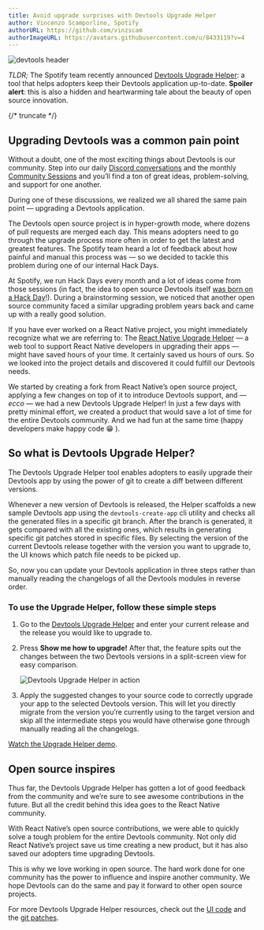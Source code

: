 ```yaml
---
title: Avoid upgrade surprises with Devtools Upgrade Helper
author: Vincenzo Scamporlino, Spotify
authorURL: https://github.com/vinzscam
authorImageURL: https://avatars.githubusercontent.com/u/8433119?v=4
---
```


![devtools header](assets/22-03-04/devtools-upgrade-helper-post-header.png)

_TLDR;_ The Spotify team recently announced [Devtools Upgrade Helper](https://devtools.github.io/upgrade-helper): a tool that helps adopters keep their Devtools application up-to-date. **Spoiler alert**: this is also a hidden and heartwarming tale about the beauty of open source innovation.

{/* truncate */}

## Upgrading Devtools was a common pain point

Without a doubt, one of the most exciting things about Devtools is our community. Step into our daily [Discord conversations](https://discord.gg/devtools-687207715902193673) and the monthly [Community Sessions](https://www.youtube.com/watch?v=0QMQYSTKAx0) and you’ll find a ton of great ideas, problem-solving, and support for one another.

During one of these discussions, we realized we all shared the same pain point — upgrading a Devtools application.

The Devtools open source project is in hyper-growth mode, where dozens of pull requests are merged each day. This means adopters need to go through the upgrade process more often in order to get the latest and greatest features. The Spotify team heard a lot of feedback about how painful and manual this process was — so we decided to tackle this problem during one of our internal Hack Days.

At Spotify, we run Hack Days every month and a lot of ideas come from those sessions (in fact, the idea to open source Devtools itself [was born on a Hack Day](https://open.spotify.com/episode/332yTwGiILGKTS7dsHCj2P)!). During a brainstorming session, we noticed that another open source community faced a similar upgrading problem years back and came up with a really good solution.

If you have ever worked on a React Native project, you might immediately recognize what we are referring to: The [React Native Upgrade Helper](https://github.com/react-native-community/upgrade-helper) — a web tool to support React Native developers in upgrading their apps — might have saved hours of your time. It certainly saved us hours of ours. So we looked into the project details and discovered it could fulfill our Devtools needs.

We started by creating a fork from React Native’s open source project, applying a few changes on top of it to introduce Devtools support, and — _ecco_ — we had a new Devtools Upgrade Helper! In just a few days with pretty minimal effort, we created a product that would save a lot of time for the entire Devtools community. And we had fun at the same time (happy developers make happy code 😁 ).

## So what is Devtools Upgrade Helper?

The Devtools Upgrade Helper tool enables adopters to easily upgrade their Devtools app by using the power of git to create a diff between different versions.

Whenever a new version of Devtools is released, the Helper scaffolds a new sample Devtools app using the `devtools-create-app` cli utility and checks all the generated files in a specific git branch. After the branch is generated, it gets compared with all the existing ones, which results in generating specific git patches stored in specific files. By selecting the version of the current Devtools release together with the version you want to upgrade to, the UI knows which patch file needs to be picked up.

So, now you can update your Devtools application in three steps rather than manually reading the changelogs of all the Devtools modules in reverse order.

### To use the Upgrade Helper, follow these simple steps

1. Go to the [Devtools Upgrade Helper](https://devtools.github.io/upgrade-helper) and enter your current release and the release you would like to upgrade to.

2. Press **Show me how to upgrade!** After that, the feature spits out the changes between the two Devtools versions in a split-screen view for easy comparison.

   ![Devtools Upgrade Helper in action](assets/22-03-04/devtools-upgrade-helper.gif)

3. Apply the suggested changes to your source code to correctly upgrade your app to the selected Devtools version. This will let you directly migrate from the version you’re currently using to the target version and skip all the intermediate steps you would have otherwise gone through manually reading all the changelogs.

[Watch the Upgrade Helper demo](https://youtu.be/nYjI2j-lWEM?t=410).

## Open source inspires

Thus far, the Devtools Upgrade Helper has gotten a lot of good feedback from the community and we’re sure to see awesome contributions in the future. But all the credit behind this idea goes to the React Native community.

With React Native’s open source contributions, we were able to quickly solve a tough problem for the entire Devtools community. Not only did React Native’s project save us time creating a new product, but it has also saved our adopters time upgrading Devtools.

This is why we love working in open source. The hard work done for one community has the power to influence and inspire another community. We hope Devtools can do the same and pay it forward to other open source projects.

For more Devtools Upgrade Helper resources, check out the [UI code](https://github.com/khulnasoft/upgrade-helper) and the [git patches](https://github.com/khulnasoft/upgrade-helper-diff).
